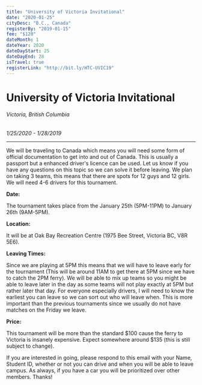 ```yaml
---
title: "University of Victoria Invitational"
date: "2020-01-25"
cityDesc: "B.C., Canada"
registerBy: "2019-01-15"
fee: "$120"
dateMonth: 1
dateYear: 2020
dateDayStart: 25
dateDayEnd: 28
isTravel: true
registerLink: "http://bit.ly/HTC-UVIC19"
---
```



# University of Victoria Invitational
###### Victoria, British Columbia
*1/25/2020 - 1/28/2019*

---

We will be traveling to Canada which means you will need some form of official documentation to get into and out of Canada. This is usually a passport but a enhanced driver's licence can be used. Let us know if you have any questions on this topic so we can solve it before leaving. We plan on taking 3 teams, this means that there are spots for 12 guys and 12 girls. We will need 4-6 drivers for this tournament.

**Date:**

The tournament takes place from the January 25th (5PM-11PM) to January 26th (9AM-5PM).

**Location:**

It will be at Oak Bay Recreation Centre (1975 Bee Street, Victoria BC, V8R 5E6).

**Leaving Times:**

Since we are playing at 5PM this means that we will have to leave early for the tournament (This will be around 11AM to get there at 5PM since we have to catch the 2PM ferry). We will be able to mix up teams so you might be able to leave later in the day as some teams will not play exactly at 5PM but rather later that day. For everyone especially drivers, I will need to know the earliest you can leave so we can sort out who will leave when. This is more important than the previous tournaments since we usually do not have matches on the Friday we leave.

**Price:**

This tournament will be more than the standard $100 cause the ferry to Victoria is insanely expensive. Expect somewhere around $135 (this is still subject to change).

If you are interested in going, please respond to this email with your Name, Student ID, whether or not you can drive and when you will be able to leave campus. As always, if you have a car you will be prioritized over other members. Thanks!
